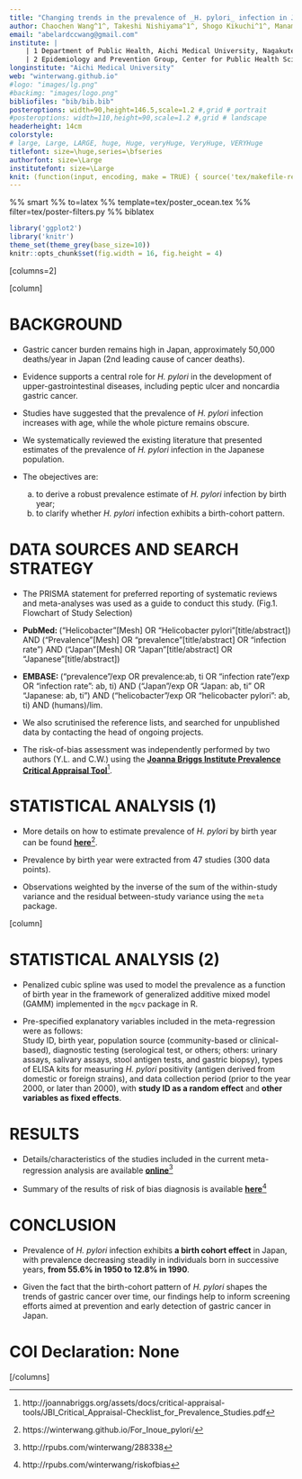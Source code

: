 ```yaml
---
title: "Changing trends in the prevalence of _H. pylori_ infection in Japan (1908-2003): a systematic review and meta-regression analysis of 170,572 individuals"
author: Chaochen Wang^1^, Takeshi Nishiyama^1^, Shogo Kikuchi^1^, Manami Inoue^2^,  Norie Sawada^2^, Shoichiro Tsugane^2^, Yingsong Lin^1^
email: "abelardccwang@gmail.com"
institute: | 
    | 1 Department of Public Health, Aichi Medical University, Nagakute, Aichi, Japan; 
    | 2 Epidemiology and Prevention Group, Center for Public Health Sciences, National Cancer Center, Tokyo, Japan
longinstitute: "Aichi Medical University"
web: "winterwang.github.io"
#logo: "images/lg.png"
#backimg: "images/logo.png"
bibliofiles: "bib/bib.bib"
posteroptions: width=90,height=146.5,scale=1.2 #,grid # portrait
#posteroptions: width=110,height=90,scale=1.2 #,grid # landscape
headerheight: 14cm
colorstyle:
# large, Large, LARGE, huge, Huge, veryHuge, VeryHuge, VERYHuge
titlefont: size=\huge,series=\bfseries
authorfont: size=\Large
institutefont: size=\Large
knit: (function(input, encoding, make = TRUE) { source('tex/makefile-renderer.R', local = TRUE) })
---
```


%% smart
%% to=latex
%% template=tex/poster_ocean.tex
%% filter=tex/poster-filters.py
%% biblatex

```r
library('ggplot2')
library('knitr')
theme_set(theme_grey(base_size=10))
knitr::opts_chunk$set(fig.width = 16, fig.height = 4)
```

[columns=2]

[column]

# BACKGROUND

-  Gastric cancer burden remains high in Japan, approximately 50,000 deaths/year in Japan (2nd leading cause of cancer deaths).

-  Evidence supports a central role for _H. pylori_ in the development of upper-gastrointestinal diseases, including peptic ulcer and noncardia gastric cancer.

-  Studies have suggested that the prevalence of _H. pylori_ infection increases with age, while the whole picture remains obscure.

-  We systematically reviewed the existing literature that presented estimates of the prevalence of _H. pylori_ infection in the Japanese population.

-  The obejectives are:  
   a) to derive a robust prevalence estimate of _H. pylori_ infection by birth year;   
   b) to clarify whether _H. pylori_ infection exhibits a birth-cohort pattern. 

<!--

- Standard abreviations \\eg and \\ie for \eg and \ie
- Units like \pps{900}
- **Highlights** and *highlights*

-->

# DATA SOURCES AND SEARCH STRATEGY

- The PRISMA statement for preferred reporting of systematic reviews and meta-analyses was used as a guide to conduct this study. (Fig.1. Flowchart of Study Selection) 

- **PubMed: ** ("Helicobacter"[Mesh] OR "Helicobacter pylori"[title/abstract]) AND ("Prevalence"[Mesh] OR "prevalence"[title/abstract] OR "infection rate") AND ("Japan"[Mesh] OR "Japan"[title/abstract] OR "Japanese"[title/abstract])

- **EMBASE: **  ("prevalence"/exp OR prevalence:ab, ti  OR "infection rate"/exp OR "infection rate": ab, ti) AND ("Japan"/exp OR "Japan: ab, ti" OR "Japanese: ab, ti") AND ("helicobacter"/exp OR "helicobacter pylori": ab, ti) AND (humans)/lim.

- We also scrutinised the reference lists, and searched for unpublished data by contacting the head of ongoing projects. 

- The risk-of-bias assessment was independently performed by two authors (Y.L. and C.W.) using the [**Joanna Briggs Institute Prevalence Critical Appraisal Tool**](http://joannabriggs.org/assets/docs/critical-appraisal-tools/JBI_Critical_Appraisal-Checklist_for_Prevalence_Studies.pdf)^[http://joannabriggs.org/assets/docs/critical-appraisal-tools/JBI_Critical_Appraisal-Checklist_for_Prevalence_Studies.pdf].

\center
\includegraphics[width=890pt]{images/Figure_1.png}

\caption{Figure 1: PRISMA Flowchart of Study Selection}

# STATISTICAL ANALYSIS (1)

- More details on how to estimate prevalence of _H. pylori_ by birth year can be found [**here**](https://winterwang.github.io/For_Inoue_pylori/)^[https://winterwang.github.io/For_Inoue_pylori/].

- Prevalence by birth year were extracted from 47 studies (300 data points).

- Observations weighted by the inverse of the sum of the within-study variance and the residual between-study variance using the `meta` package.



[column]

# STATISTICAL ANALYSIS (2) 
- Penalized cubic spline was used to model the prevalence as a function of birth year in the framework of generalized additive mixed model (GAMM) implemented in the `mgcv` package in R. 

- Pre-specified explanatory variables included in the meta-regression were as follows:   
  Study ID, birth year, population source (community-based or clinical-based), diagnostic testing (serological test, or others; others: urinary assays, salivary assays, stool antigen tests, and gastric biopsy), types of ELISA kits for measuring _H. pylori_ positivity (antigen derived from domestic or foreign strains), and data collection period (prior to the year 2000, or later than 2000), with **study ID as a random effect** and **other variables as fixed effects**.



# RESULTS

- Details/characteristics of the studies included in the current meta-regression analysis are available [**online**](http://rpubs.com/winterwang/288338)^[http://rpubs.com/winterwang/288338]

- Summary of the results of risk of bias diagnosis is available [**here**](http://rpubs.com/winterwang/riskofbias)^[http://rpubs.com/winterwang/riskofbias]

\center
\caption{Figure 2: Multivariable adjusted prevalence of \textit{H. pylori} by birth year}
\includegraphics[width=1200pt]{images/Figure2Rev.png}




\begin{table}[]
\centering
\captionof{Table 1. Estimated prevalence of \textit{H. pylori} infection by birth year}
\label{my-label}
\begin{tabular}{@{}cccc@{}}
\toprule
Birth Year & Prevalence & 95\% CI low & 95\% CI high \\ \midrule
1908 & 0.574 & 0.520 & 0.626 \\
1909 & 0.580 & 0.530 & 0.628 \\
1910 & 0.586 & 0.540 & 0.631 \\
1911 & 0.592 & 0.549 & 0.633 \\
1912 & 0.597 & 0.559 & 0.635 \\
\dots & \dots & \dots & \dots \\
1925 & 0.650 & 0.634 & 0.667 \\
1926 & 0.651 & 0.635 & 0.667 \\
\rowcolor[HTML]{F8FF00} 
1927 & 0.652 & 0.636 & 0.666 \\
1928 & 0.651 & 0.637 & 0.665 \\
1929 & 0.651 & 0.637 & 0.664 \\
\dots & \dots & \dots & \dots \\
\rowcolor[HTML]{F8FF00} 
1996 & 0.080 & 0.064 & 0.100 \\
1997 & 0.075 & 0.059 & 0.095 \\
1998 & 0.070 & 0.054 & 0.091 \\
\dots & \dots & \dots & \dots \\
2002 & 0.053 & 0.036 & 0.076 \\
2003 & 0.049 & 0.032 & 0.074 \\ \bottomrule
\end{tabular}
\end{table}


# CONCLUSION

- Prevalence of _H. pylori_ infection exhibits **a birth cohort effect** in Japan, with prevalence decreasing steadily in individuals born in successive years, **from 55.6% in 1950 to 12.8% in 1990**.  

- Given the fact that the birth-cohort pattern of _H. pylori_ shapes the trends of gastric cancer over time, our findings help to inform screening efforts aimed at prevention and early detection of gastric cancer in Japan.


<!--\vskip0.5cm

[/columns]


[columns=2]

[column]

-->

# COI Declaration: None



<!--\vskip4.4cm-->

[/columns]
